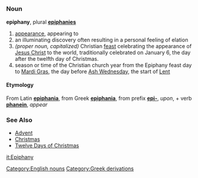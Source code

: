 =={{en}}==
[[Category:English nouns]]

===Noun===
'''epiphany''', plural '''[[epiphanies]]'''

# [[appearance]], appearing to
# an illuminating discovery often resulting in a personal feeling of elation
# ''(proper noun, capitalized)'' Christian [[feast]] celebrating the appearance of [[Jesus Christ]] to the world, traditionally celebrated on January 6, the day after the twelfth day of Christmas.
# season or time of the Christian church year from the Epiphany feast day to [[Mardi Gras]], the day before [[Ash Wednesday]], the start of [[Lent]]

====Etymology====
From Latin '''[[epiphania]]''', from Greek '''[[epiphania]]''', from prefix '''[[epi-]]''', ''upon'', + verb '''[[phanein]]''', ''appear''

===See Also===
*[[Advent]]
*[[Christmas]]
*[[Twelve Days of Christmas]]

[[it:Epiphany]]
[[Category:Greek derivations]]